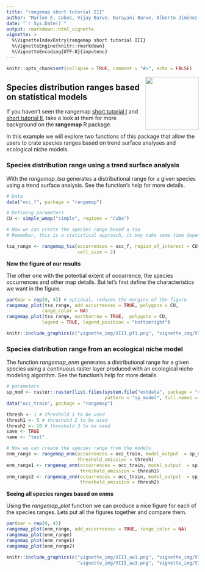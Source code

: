 ---
title: "rangemap short tutorial III"
author: "Marlon E. Cobos, Vijay Barve, Narayani Barve, Alberto Jiménez-Valverde, and Claudia Nuñez-Penichet"
date: "`r Sys.Date()`"
output: rmarkdown::html_vignette
vignette: >
  %\VignetteIndexEntry{rangemap short tutorial III}
  %\VignetteEngine{knitr::rmarkdown}
  %\VignetteEncoding{UTF-8}{inputenc}
---

```{r setup, include = FALSE}
knitr::opts_chunk$set(collapse = TRUE, comment = "#>", echo = FALSE)
```

<img src='vignette_img/rangemap100dpi.png' align="right" height="139" /></a>

## Species distribution ranges based on statistical models

If you haven't seen the rangemap [short tutorial I](rangemap_short_tutorial_I.html) and [short tutorial II](rangemap_short_tutorial_II.html), take a look at them for more background on the **rangemap** R package. 

In this example we will explore two functions of this package that allow the users to crate species ranges based on trend surface analyses and ecological niche models.


### Species distribution range using a trend surface analysis

With the *rangemap_tsa* generates a distributional range for a given species using a trend surface analysis. See the function's help for more details.

```{r, eval=FALSE, echo=TRUE}
# Data
data("occ_f", package = "rangemap")

# Defining parameters
CU <- simple_wmap("simple", regions = "Cuba")

# Now we can create the species range based a tsa
# Remember, this is a statistical approach, it may take some time depending on the area

tsa_range <- rangemap_tsa(occurrences = occ_f, region_of_interest = CU, 
                          cell_size = 2)
```

**Now the figure of our results**

The other one with the potential extent of occurrence, the species occurrences and other map details. But let's first define the characteristics we want in the figure.

```{r, eval=FALSE, echo=TRUE}
par(mar = rep(0, 4)) # optional, reduces the margins of the figure
rangemap_plot(tsa_range, add_occurrences = TRUE, polygons = CU, 
             range_color = NA)
rangemap_plot(tsa_range, northarrow = TRUE,  polygons = CU,
             legend = TRUE, legend_position = "bottomright")
```

```{r}
knitr::include_graphics(c("vignette_img/VIII_pf1.png", "vignette_img/VIII_pf2.png"))
```


### Species distribution range from an ecological niche model

The function *rangemap_enm* generates a distributional range for a given species using a continuous raster layer produced with an ecological niche modeling algorithm. See the function's help for more details.

```{r, eval=FALSE, echo=TRUE}
# parameters
sp_mod <- raster::raster(list.files(system.file("extdata", package = "rangemap"),
                                    pattern = "sp_model", full.names = TRUE))
data("occ_train", package = "rangemap")

thresh <- 1 # threshold 1 to be used 
thresh1 <- 5 # threshold 2 to be used 
thresh2 <- 10 # threshold 3 to be used 
save <- TRUE
name <- "test"

# Now we can create the species range from the models
enm_range <- rangemap_enm(occurrences = occ_train, model_output  = sp_mod,
                          threshold_omission = thresh)
enm_range1 <- rangemap_enm(occurrences = occ_train, model_output  = sp_mod,
                           threshold_omission = thresh1)
enm_range2 <- rangemap_enm(occurrences = occ_train, model_output  = sp_mod,
                           threshold_omission = thresh2)
```

**Seeing all species ranges based on enms**

Using the *rangemap_plot* function we can produce a nice figure for each of the species ranges. Lets put all the figures together and compare them. 


```{r, eval=FALSE, echo=TRUE}
par(mar = rep(0, 4)) 
rangemap_plot(enm_range, add_occurrences = TRUE, range_color = NA)
rangemap_plot(enm_range)
rangemap_plot(enm_range1)
rangemap_plot(enm_range2)
```

```{r}
knitr::include_graphics(c("vignette_img/VIII_aa1.png", "vignette_img/VIII_aa2.png",
                          "vignette_img/VIII_aa3.png", "vignette_img/VIII_aa4.png"))
```
